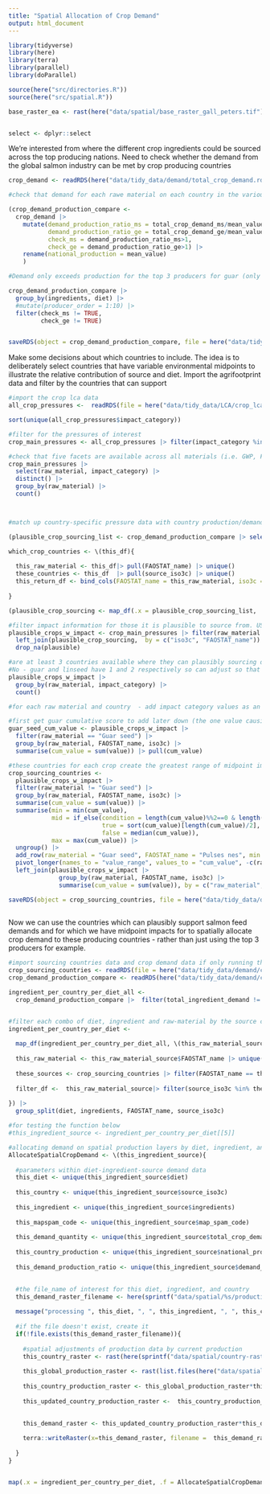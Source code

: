 ```yaml
---
title: "Spatial Allocation of Crop Demand"
output: html_document
---
```


```r
library(tidyverse)
library(here)
library(terra)
library(parallel)
library(doParallel)

source(here("src/directories.R"))
source(here("src/spatial.R"))

base_raster_ea <- rast(here("data/spatial/base_raster_gall_peters.tif"))


select <- dplyr::select
```


We're  interested from where the different crop ingredients could be sourced across the top producing nations. Need to check whether the demand from the global salmon industry can be met by crop producing countries

```r
crop_demand <- readRDS(here("data/tidy_data/demand/total_crop_demand.rds"))

#check that demand for each rawe material on each country in the various diets does not outsrtip national production (if so we need to adjust AllocateSpatialCropDemand function to be more defensive).

(crop_demand_production_compare <- 
  crop_demand |> 
    mutate(demand_production_ratio_ms = total_crop_demand_ms/mean_value,
           demand_production_ratio_ge = total_crop_demand_ge/mean_value,
           check_ms = demand_production_ratio_ms>1,
           check_ge = demand_production_ratio_ge>1) |> 
    rename(national_production = mean_value)
    )

#Demand only exceeds production for the top 3 producers for guar (only India can support this demand from global salmon. But this isn't bad given we only have footprint information for India)

crop_demand_production_compare |> 
  group_by(ingredients, diet) |> 
  #mutate(producer_order = 1:10) |> 
  filter(check_ms != TRUE,
         check_ge != TRUE)


saveRDS(object = crop_demand_production_compare, file = here("data/tidy_data/demand/crop_demand_production_compare.rds"))


```

Make some decisions about which countries to include. The idea is to deliberately select countries that have variable environmental midpoints to illustrate the relative contribution of source and diet. Import the agrifootprint data and filter by the countries that can support

```r
#import the crop lca data
all_crop_pressures <-  readRDS(file = here("data/tidy_data/LCA/crop_lca.rds"))

sort(unique(all_crop_pressures$impact_category))

#filter for the pressures of interest
crop_main_pressures <- all_crop_pressures |> filter(impact_category %in% c("Global warming", "Climate change", "Climate change - Land use and LU change", "Climate change - Fossil", "Climate change - Biogenic", "Water use",  "Water consumption", "Eutrophication, freshwater", "Eutrophication, marine", "Land use", "Freshwater eutrophication", "Marine eutrophication"))

#check that five facets are available across all materials (i.e. GWP, FW eutrophication, marine eutrophication, land use, water use). There is with the exception of soybeans that has an extra 3 GWP categories
crop_main_pressures |> 
  select(raw_material, impact_category) |> 
  distinct() |> 
  group_by(raw_material) |> 
  count()



#match up country-specific pressure data with country production/demand data. Want to constrain the countries used for LCA variability by those that can plausibly source demand

(plausible_crop_sourcing_list <- crop_demand_production_compare |> select(ingredients, diet, FAOSTAT_name, source_iso3c, total_crop_demand, national_production, demand_production_ratio, check) |>  filter(check == FALSE & total_crop_demand>0) |> group_split(ingredients))

which_crop_countries <- \(this_df){
  
  this_raw_material <- this_df|> pull(FAOSTAT_name) |> unique()
  these_countries <- this_df  |> pull(source_iso3c) |> unique()
  this_return_df <- bind_cols(FAOSTAT_name = this_raw_material, iso3c = these_countries, plausible = TRUE)
  
}

(plausible_crop_sourcing <- map_df(.x = plausible_crop_sourcing_list, .f = which_crop_countries) |> distinct() |> add_row(FAOSTAT_name = "Pulses nes", iso3c = "IND", plausible = TRUE))

#filter impact information for those it is plausible to source from. USA is conspicuously missing from soybeans - need to follow up.
plausible_crops_w_impact <- crop_main_pressures |> filter(raw_material != "Lupins") |> 
  left_join(plausible_crop_sourcing,  by = c("iso3c", "FAOSTAT_name")) |> 
  drop_na(plausible) 

#are at least 3 countries available where they can plausibly sourcing demand and with which we have impacts?
#No - guar and linseed have 1 and 2 respectively so can adjust so that
plausible_crops_w_impact |> 
  group_by(raw_material, impact_category) |> 
  count()

#for each raw material and country  - add impact category values as an indicator of total footprint variability among countries to get at the large differences, then get the min, median and max

#first get guar cumulative score to add later down (the one value causing problems in if_else statement)
guar_seed_cum_value <- plausible_crops_w_impact |> 
  filter(raw_material == "Guar seed") |> 
  group_by(raw_material, FAOSTAT_name, iso3c) |> 
  summarise(cum_value = sum(value)) |> pull(cum_value)

#these countries for each crop create the greatest range of midpoint impacts across sources
crop_sourcing_countries <- 
  plausible_crops_w_impact |> 
  filter(raw_material != "Guar seed") |> 
  group_by(raw_material, FAOSTAT_name, iso3c) |> 
  summarise(cum_value = sum(value)) |> 
  summarise(min = min(cum_value),
            mid = if_else(condition = length(cum_value)%%2==0 & length(cum_value)>1, 
                          true = sort(cum_value)[length(cum_value)/2], 
                          false = median(cum_value)),
            max = max(cum_value)) |> 
  ungroup() |> 
  add_row(raw_material = "Guar seed", FAOSTAT_name = "Pulses nes", min = guar_seed_cum_value, mid = guar_seed_cum_value, max = guar_seed_cum_value) |> 
  pivot_longer(names_to = "value_range", values_to = "cum_value", -c(raw_material, FAOSTAT_name)) |> 
  left_join(plausible_crops_w_impact |> 
              group_by(raw_material, FAOSTAT_name, iso3c) |> 
              summarise(cum_value = sum(value)), by = c("raw_material", "FAOSTAT_name", "cum_value"))

saveRDS(object = crop_sourcing_countries, file = here("data/tidy_data/demand/crop_sourcing_countries_plausible_impacts.rds"))
  


```


Now we can use the countries which can plausibly support salmon feed demands and for which we have midpoint impacts for to spatially allocate crop demand to these producing countries - rather than just using the top 3 producers for example.

```r

#import sourcing countries data and crop demand data if only running this chunk
crop_sourcing_countries <- readRDS(file = here("data/tidy_data/demand/crop_sourcing_countries_plausible_impacts.rds"))
crop_demand_production_compare <- readRDS(here("data/tidy_data/demand/crop_demand_production_compare.rds"))

ingredient_per_country_per_diet_all <- 
  crop_demand_production_compare |>  filter(total_ingredient_demand != 0) |> group_split(diet, ingredients, FAOSTAT_name)


#filter each combo of diet, ingredient and raw-material by the source countries decided above
ingredient_per_country_per_diet <- 
  
  map_df(ingredient_per_country_per_diet_all, \(this_raw_material_source){
  
  this_raw_material <- this_raw_material_source$FAOSTAT_name |> unique()
  
  these_sources <- crop_sourcing_countries |> filter(FAOSTAT_name == this_raw_material) |> pull(iso3c) 
  
  filter_df <-  this_raw_material_source|> filter(source_iso3c %in% these_sources)
  
}) |> 
  group_split(diet, ingredients, FAOSTAT_name, source_iso3c)

#for testing the function below
#this_ingredient_source <- ingredient_per_country_per_diet[[5]]

#allocating demand on spatial production layers by diet, ingredient, and source country
AllocateSpatialCropDemand <- \(this_ingredient_source){
  
  #parameters within diet-ingredient-source demand data
  this_diet <- unique(this_ingredient_source$diet)
  
  this_country <- unique(this_ingredient_source$source_iso3c)
  
  this_ingredient <- unique(this_ingredient_source$ingredients)
  
  this_mapspam_code <- unique(this_ingredient_source$map_spam_code)
  
  this_demand_quantity <- unique(this_ingredient_source$total_crop_demand)
  
  this_country_production <- unique(this_ingredient_source$national_production)
  
  this_demand_production_ratio <- unique(this_ingredient_source$demand_production_ratio)

  
  #the file_name of interest for this diet, ingredient, and country
  this_demand_raster_filename <- here(sprintf("data/spatial/%s/production/%s_AllTech_%s.tif", this_diet, this_ingredient, this_country))
  
  message("processing ", this_diet, ", ", this_ingredient, ", ", this_country)
  
  #if the file doesn't exist, create it
  if(!file.exists(this_demand_raster_filename)){
    
    #spatial adjustments of production data by current production
    this_country_raster <- rast(here(sprintf("data/spatial/country-rasters/%s.tif", this_country)))
    
    this_global_production_raster <- rast(list.files(here("data/spatial/crop-layers-reprojected"), pattern = sprintf("_P_%s_A", toupper(this_mapspam_code)), full.names = TRUE))
    
    this_country_production_raster <- this_global_production_raster*this_country_raster
    
    this_updated_country_production_raster <-  this_country_production_raster* this_country_production/sum(c(terra::values(this_country_production_raster, na.rm=TRUE)))

  
    this_demand_raster <- this_updated_country_production_raster*this_demand_production_ratio
      
    terra::writeRaster(x=this_demand_raster, filename =  this_demand_raster_filename, overwrite=TRUE)
    
  }
}


map(.x = ingredient_per_country_per_diet, .f = AllocateSpatialCropDemand)

```



